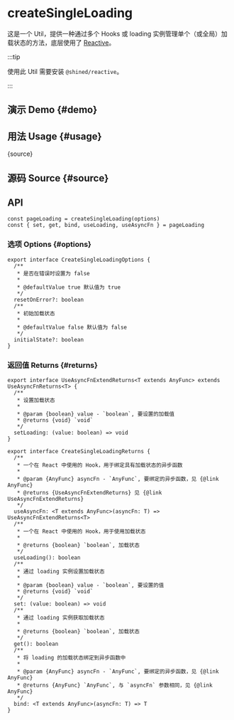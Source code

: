 # createSingleLoading


<HooksType category="ProUtilities" />

这是一个 Util，提供一种通过多个 Hooks 或 loading 实例管理单个（或全局）加载状态的方法，底层使用了 [Reactive](https://sheinsight.github.io/reactive/)。


:::tip

使用此 Util 需要安装 `@shined/reactive`。

<Installation npmName='@shined/reactive' />

:::

## 演示 Demo \{#demo}


<App />

## 用法 Usage \{#usage}


<RawCode>{source}</RawCode>

## 源码 Source \{#source}


<Source />

## API

```tsx
const pageLoading = createSingleLoading(options)
const { set, get, bind, useLoading, useAsyncFn } = pageLoading
```

### 选项 Options \{#options}

```tsx
export interface CreateSingleLoadingOptions {
  /**
   * 是否在错误时设置为 false
   *
   * @defaultValue true 默认值为 true
   */
  resetOnError?: boolean
  /**
   * 初始加载状态
   *
   * @defaultValue false 默认值为 false
   */
  initialState?: boolean
}
```

### 返回值 Returns \{#returns}

```tsx
export interface UseAsyncFnExtendReturns<T extends AnyFunc> extends UseAsyncFnReturns<T> {
  /**
   * 设置加载状态
   *
   * @param {boolean} value - `boolean`, 要设置的加载值
   * @returns {void} `void`
   */
  setLoading: (value: boolean) => void
}

export interface CreateSingleLoadingReturns {
  /**
   * 一个在 React 中使用的 Hook，用于绑定具有加载状态的异步函数
   *
   * @param {AnyFunc} asyncFn - `AnyFunc`, 要绑定的异步函数，见 {@link AnyFunc}
   * @returns {UseAsyncFnExtendReturns} 见 {@link UseAsyncFnExtendReturns}
   */
  useAsyncFn: <T extends AnyFunc>(asyncFn: T) => UseAsyncFnExtendReturns<T>
  /**
   * 一个在 React 中使用的 Hook，用于使用加载状态
   *
   * @returns {boolean} `boolean`, 加载状态
   */
  useLoading(): boolean
  /**
   * 通过 loading 实例设置加载状态
   *
   * @param {boolean} value - `boolean`, 要设置的值
   * @returns {void} `void`
   */
  set: (value: boolean) => void
  /**
   * 通过 loading 实例获取加载状态
   *
   * @returns {boolean} `boolean`, 加载状态
   */
  get(): boolean
  /**
   * 将 loading 的加载状态绑定到异步函数中
   *
   * @param {AnyFunc} asyncFn - `AnyFunc`, 要绑定的异步函数，见 {@link AnyFunc}
   * @returns {AnyFunc} `AnyFunc`, 与 `asyncFn` 参数相同，见 {@link AnyFunc}
   */
  bind: <T extends AnyFunc>(asyncFn: T) => T
}
```
